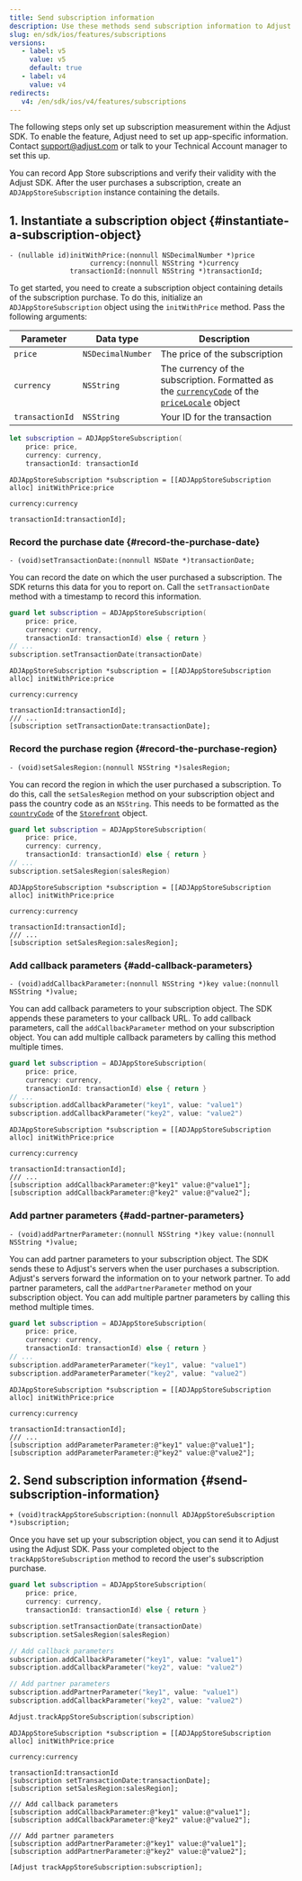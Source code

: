 ```yaml
---
title: Send subscription information
description: Use these methods send subscription information to Adjust.
slug: en/sdk/ios/features/subscriptions
versions:
   - label: v5
     value: v5
     default: true
   - label: v4
     value: v4
redirects:
   v4: /en/sdk/ios/v4/features/subscriptions
---
```


<Callout type="important">

The following steps only set up subscription measurement within the Adjust SDK. To enable the feature, Adjust need to set up app-specific information. Contact support@adjust.com or talk to your Technical Account manager to set this up.

</Callout>

You can record App Store subscriptions and verify their validity with the Adjust SDK. After the user purchases a subscription, create an `ADJAppStoreSubscription` instance containing the details.

## 1. Instantiate a subscription object {#instantiate-a-subscription-object}

<CodeBlock title="Method signature">

```objc
- (nullable id)initWithPrice:(nonnull NSDecimalNumber *)price
                    currency:(nonnull NSString *)currency
               transactionId:(nonnull NSString *)transactionId;
```

</CodeBlock>

To get started, you need to create a subscription object containing details of the subscription purchase. To do this, initialize an `ADJAppStoreSubscription` object using the `initWithPrice` method. Pass the following arguments:

| Parameter       | Data type         | Description                                                                                                                                                                                                                                                                                         |
| --------------- | ----------------- | --------------------------------------------------------------------------------------------------------------------------------------------------------------------------------------------------------------------------------------------------------------------------------------------------- |
| `price`         | `NSDecimalNumber` | The price of the subscription                                                                                                                                                                                                                                                                       |
| `currency`      | `NSString`        | The currency of the subscription. Formatted as the [`currencyCode`](https://developer.apple.com/documentation/foundation/nslocale/1642836-currencycode?language=objc) of the [`priceLocale`](https://developer.apple.com/documentation/storekit/skproduct/1506145-pricelocale?language=objc) object |
| `transactionId` | `NSString`        | Your ID for the transaction                                                                                                                                                                                                                                                                         |

<Tabs>
<Tab title="Swift" sync="swift">

```swift
let subscription = ADJAppStoreSubscription(
    price: price,
    currency: currency,
    transactionId: transactionId
```

</Tab>
<Tab title="Objective-C" sync="objc">

```objc
ADJAppStoreSubscription *subscription = [[ADJAppStoreSubscription alloc] initWithPrice:price
                                                                        currency:currency
                                                                        transactionId:transactionId];
```

</Tab>
</Tabs>

### Record the purchase date {#record-the-purchase-date}

<CodeBlock title="Method signature">

```objc
- (void)setTransactionDate:(nonnull NSDate *)transactionDate;
```

</CodeBlock>

You can record the date on which the user purchased a subscription. The SDK returns this data for you to report on. Call the `setTransactionDate` method with a timestamp to record this information.

<Tabs>
<Tab title="Swift" sync="swift">

```swift
guard let subscription = ADJAppStoreSubscription(
    price: price,
    currency: currency,
    transactionId: transactionId) else { return }
// ...
subscription.setTransactionDate(transactionDate) 
```

</Tab>
<Tab title="Objective-C" sync="objc">

```objc
ADJAppStoreSubscription *subscription = [[ADJAppStoreSubscription alloc] initWithPrice:price
                                                                        currency:currency
                                                                        transactionId:transactionId];
/// ...
[subscription setTransactionDate:transactionDate];
```

</Tab>
</Tabs>

### Record the purchase region {#record-the-purchase-region}

<CodeBlock title="Method signature">

```objc
- (void)setSalesRegion:(nonnull NSString *)salesRegion;
```

</CodeBlock>

You can record the region in which the user purchased a subscription. To do this, call the `setSalesRegion` method on your subscription object and pass the country code as an `NSString`. This needs to be formatted as the [`countryCode`](https://developer.apple.com/documentation/storekit/storefront/3792000-countrycode) of the [`Storefront`](https://developer.apple.com/documentation/storekit/storefront) object.

<Tabs>
<Tab title="Swift" sync="swift">

```swift
guard let subscription = ADJAppStoreSubscription(
    price: price,
    currency: currency,
    transactionId: transactionId) else { return }
// ...
subscription.setSalesRegion(salesRegion)
```

</Tab>
<Tab title="Objective-C" sync="objc">

```objc
ADJAppStoreSubscription *subscription = [[ADJAppStoreSubscription alloc] initWithPrice:price
                                                                        currency:currency
                                                                        transactionId:transactionId];
/// ...
[subscription setSalesRegion:salesRegion];
```

</Tab>
</Tabs>

### Add callback parameters {#add-callback-parameters}

<CodeBlock title="Method signature">

```objc
- (void)addCallbackParameter:(nonnull NSString *)key value:(nonnull NSString *)value;
```

</CodeBlock>

You can add callback parameters to your subscription object. The SDK appends these parameters to your callback URL. To add callback parameters, call the `addCallbackParameter` method on your subscription object. You can add multiple callback parameters by calling this method multiple times.

<Tabs>
<Tab title="Swift" sync="swift">

```swift
guard let subscription = ADJAppStoreSubscription(
    price: price,
    currency: currency,
    transactionId: transactionId) else { return }
// ...
subscription.addCallbackParameter("key1", value: "value1")
subscription.addCallbackParameter("key2", value: "value2")
```

</Tab>
<Tab title="Objective-C" sync="objc">

```objc
ADJAppStoreSubscription *subscription = [[ADJAppStoreSubscription alloc] initWithPrice:price
                                                                        currency:currency
                                                                        transactionId:transactionId];
/// ...
[subscription addCallbackParameter:@"key1" value:@"value1"];
[subscription addCallbackParameter:@"key2" value:@"value2"];
```

</Tab>
</Tabs>

### Add partner parameters {#add-partner-parameters}

<CodeBlock title="Method signature">

```objc
- (void)addPartnerParameter:(nonnull NSString *)key value:(nonnull NSString *)value;
```

</CodeBlock>

You can add partner parameters to your subscription object. The SDK sends these to Adjust's servers when the user purchases a subscription. Adjust's servers forward the information on to your network partner. To add partner parameters, call the `addPartnerParameter` method on your subscription object. You can add multiple partner parameters by calling this method multiple times.

<Tabs>
<Tab title="Swift" sync="swift">

```swift
guard let subscription = ADJAppStoreSubscription(
    price: price,
    currency: currency,
    transactionId: transactionId) else { return }
// ...
subscription.addParameterParameter("key1", value: "value1")
subscription.addParameterParameter("key2", value: "value2")
```

</Tab>
<Tab title="Objective-C" sync="objc">

```objc
ADJAppStoreSubscription *subscription = [[ADJAppStoreSubscription alloc] initWithPrice:price
                                                                        currency:currency
                                                                        transactionId:transactionId];
/// ...
[subscription addParameterParameter:@"key1" value:@"value1"];
[subscription addParameterParameter:@"key2" value:@"value2"];
```

</Tab>
</Tabs>

## 2. Send subscription information {#send-subscription-information}

<CodeBlock title="Method signature">

```objc
+ (void)trackAppStoreSubscription:(nonnull ADJAppStoreSubscription *)subscription;
```

</CodeBlock>

Once you have set up your subscription object, you can send it to Adjust using the Adjust SDK. Pass your completed object to the `trackAppStoreSubscription` method to record the user's subscription purchase.

<Tabs>
<Tab title="Swift" sync="swift">

```swift
guard let subscription = ADJAppStoreSubscription(
    price: price,
    currency: currency,
    transactionId: transactionId) else { return }

subscription.setTransactionDate(transactionDate)
subscription.setSalesRegion(salesRegion)

// Add callback parameters
subscription.addCallbackParameter("key1", value: "value1")
subscription.addCallbackParameter("key2", value: "value2")

// Add partner parameters
subscription.addPartnerParameter("key1", value: "value1")
subscription.addCallbackParameter("key2", value: "value2")

Adjust.trackAppStoreSubscription(subscription)
```

</Tab>
<Tab title="Objective-C" sync="objc">

```objc
ADJAppStoreSubscription *subscription = [[ADJAppStoreSubscription alloc] initWithPrice:price
                                                                        currency:currency
                                                                        transactionId:transactionId
[subscription setTransactionDate:transactionDate];
[subscription setSalesRegion:salesRegion];

/// Add callback parameters
[subscription addCallbackParameter:@"key1" value:@"value1"];
[subscription addCallbackParameter:@"key2" value:@"value2"];

/// Add partner parameters
[subscription addPartnerParameter:@"key1" value:@"value1"];
[subscription addPartnerParameter:@"key2" value:@"value2"];

[Adjust trackAppStoreSubscription:subscription];
```

</Tab>
</Tabs>
